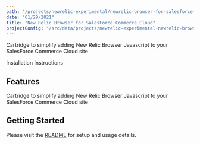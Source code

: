 ```yaml
---
path: "/projects/newrelic-experimental/newrelic-browser-for-salesforce-commerce-cloud"
date: "01/29/2021"
title: "New Relic Browser for SalesForce Commerce Cloud"
projectConfig: "/src/data/projects/newrelic-experimental-newrelic-browser-for-salesforce-commerce-cloud.json"
---
```


<!-- Imports must occur at the top of the file -->

Cartridge to simplify adding New Relic Browser Javascript to your SalesForce Commerce Cloud site

<Link to="https://github.com/newrelic-experimental/newrelic-browser-for-salesforce-commerce-cloud">Installation Instructions</Link>

## Features

Cartridge to simplify adding New Relic Browser Javascript to your SalesForce Commerce Cloud site

## Getting Started

Please visit the [README](https://github.com/newrelic-experimental/newrelic-browser-for-salesforce-commerce-cloud#readme) for setup and usage details.
